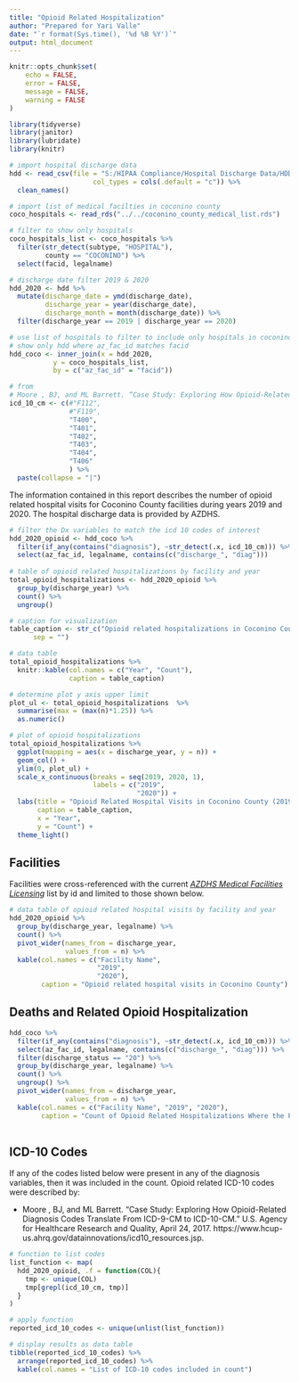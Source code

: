 ---
title: "Opioid Related Hospitalization"
author: "Prepared for Yari Valle"
date: "`r format(Sys.time(), '%d %B %Y')`"
output: html_document
---

```{r setup, include=FALSE}
knitr::opts_chunk$set(
	echo = FALSE,
	error = FALSE,
	message = FALSE,
	warning = FALSE
)
```

```{r libraries}
library(tidyverse)
library(janitor)
library(lubridate)
library(knitr)
```

```{r import}
# import hospital discharge data
hdd <- read_csv(file = "S:/HIPAA Compliance/Hospital Discharge Data/HDD_Updated-05042021/2018_to_2020/coconino_2018_to_2020.csv",
                     col_types = cols(.default = "c")) %>%
  clean_names()

# import list of medical facilties in coconino county 
coco_hospitals <- read_rds("../../coconino_county_medical_list.rds")

# filter to show only hospitals
coco_hospitals_list <- coco_hospitals %>%
  filter(str_detect(subtype, "HOSPITAL"),
         county == "COCONINO") %>%
  select(facid, legalname)
```


```{r tidy}
# discharge date filter 2019 & 2020
hdd_2020 <- hdd %>%
  mutate(discharge_date = ymd(discharge_date),
         discharge_year = year(discharge_date),
         discharge_month = month(discharge_date)) %>%
  filter(discharge_year == 2019 | discharge_year == 2020)

# use list of hospitals to filter to include only hospitals in coconino county 
# show only hdd where az_fac_id matches facid 
hdd_coco <- inner_join(x = hdd_2020,
           y = coco_hospitals_list,
           by = c("az_fac_id" = "facid"))

# from 
# Moore , BJ, and ML Barrett. “Case Study: Exploring How Opioid-Related Diagnosis Codes Translate From ICD-9-CM to ICD-10-CM.” U.S. Agency for Healthcare Research and Quality, April 24, 2017. https://www.hcup-us.ahrq.gov/datainnovations/icd10_resources.jsp.
icd_10_cm <- c(#"F112",
               #"F119",
               "T400",
               "T401",
               "T402",
               "T403",
               "T404",
               "T406"
               ) %>%
  paste(collapse = "|")
```

The information contained in this report describes the number of opioid related hospital visits for Coconino County facilities during years 2019 and 2020. The hospital discharge data is provided by AZDHS. 


```{r table}
# filter the Dx variables to match the icd 10 codes of interest 
hdd_2020_opioid <- hdd_coco %>%
  filter(if_any(contains("diagnosis"), ~str_detect(.x, icd_10_cm))) %>%
  select(az_fac_id, legalname, contains(c("discharge_", "diag")))
  
# table of opioid related hospitalizations by facility and year 
total_opioid_hospitalizations <- hdd_2020_opioid %>%
  group_by(discharge_year) %>%
  count() %>%
  ungroup() 

# caption for visualization 
table_caption <- str_c("Opioid related hospitalizations in Coconino County during years 2019 and 2020.",
      sep = "")

# data table
total_opioid_hospitalizations %>%
  knitr::kable(col.names = c("Year", "Count"),
               caption = table_caption)
```

```{r plot}
# determine plot y axis upper limit
plot_ul <- total_opioid_hospitalizations  %>%
  summarise(max = (max(n)*1.25)) %>%
  as.numeric()

# plot of opioid hospitalizations
total_opioid_hospitalizations %>%
  ggplot(mapping = aes(x = discharge_year, y = n)) +
  geom_col() +
  ylim(0, plot_ul) +
  scale_x_continuous(breaks = seq(2019, 2020, 1),
                     labels = c("2019",
                                "2020")) +
  labs(title = "Opioid Related Hospital Visits in Coconino County (2019-2020)",
       caption = table_caption,
       x = "Year",
       y = "Count") +
  theme_light()
```


## Facilities

Facilities were cross-referenced with the current *[AZDHS Medical Facilities Licensing](https://azdhs.gov/licensing/medical-facilities/index.php#consumers-databases)* list by id and limited to those shown below. 

```{r list-hospital}
# data table of opioid related hospital visits by facility and year
hdd_2020_opioid %>%
  group_by(discharge_year, legalname) %>%
  count() %>%
  pivot_wider(names_from = discharge_year,
              values_from = n) %>%
  kable(col.names = c("Facility Name",
                      "2019",
                      "2020"),
        caption = "Opioid related hospital visits in Coconino County")
```


## Deaths and Related Opioid Hospitalization

```{r deaths}
hdd_coco %>%
  filter(if_any(contains("diagnosis"), ~str_detect(.x, icd_10_cm))) %>%
  select(az_fac_id, legalname, contains(c("discharge_", "diag"))) %>%
  filter(discharge_status == "20") %>%
  group_by(discharge_year, legalname) %>%
  count() %>%
  ungroup() %>%
  pivot_wider(names_from = discharge_year,
              values_from = n) %>%
  kable(col.names = c("Facility Name", "2019", "2020"),
        caption = "Count of Opioid Related Hospitalizations Where the Patient Expired")
  
```

## ICD-10 Codes

If any of the codes listed below were present in any of the diagnosis variables, then it was included in the count. Opioid related ICD-10 codes were described by:

- Moore , BJ, and ML Barrett. “Case Study: Exploring How Opioid-Related Diagnosis Codes Translate From ICD-9-CM to ICD-10-CM.” U.S. Agency for Healthcare Research and Quality, April 24, 2017. https://www.hcup-us.ahrq.gov/datainnovations/icd10_resources.jsp.


```{r list-icd}
# function to list codes 
list_function <- map(
  hdd_2020_opioid, .f = function(COL){
    tmp <- unique(COL)
    tmp[grepl(icd_10_cm, tmp)]
  }
)

# apply function 
reported_icd_10_codes <- unique(unlist(list_function))

# display results as data table 
tibble(reported_icd_10_codes) %>%
  arrange(reported_icd_10_codes) %>%
  kable(col.names = "List of ICD-10 codes included in count")
```

